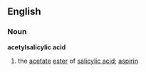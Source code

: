 ==English==
===Noun===
{{wikipediapar|aspirin}}
'''acetylsalicylic acid'''
#{{chemistry}} the [[acetate]] [[ester]] of [[salicylic acid]]; [[aspirin]]